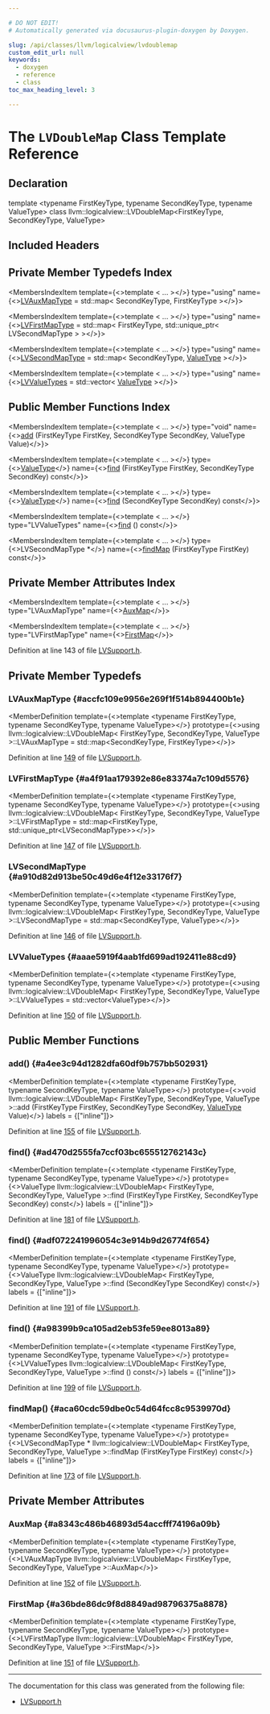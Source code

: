 ```yaml
---

# DO NOT EDIT!
# Automatically generated via docusaurus-plugin-doxygen by Doxygen.

slug: /api/classes/llvm/logicalview/lvdoublemap
custom_edit_url: null
keywords:
  - doxygen
  - reference
  - class
toc_max_heading_level: 3

---
```





# The `LVDoubleMap` Class Template Reference

<DoxygenPage pluginConfig={pluginConfig}>



## Declaration

<CodeBlock>template &lt;typename FirstKeyType, typename SecondKeyType, typename ValueType&gt;
class llvm::logicalview::LVDoubleMap&lt;FirstKeyType, SecondKeyType, ValueType&gt;</CodeBlock>

## Included Headers

<IncludesList>
<IncludesListItem
  filePath="llvm/DebugInfo/LogicalView/Core/LVSupport.h"
  permalink="/docs/api/files/include/include/llvm/include/llvm/debuginfo/include/llvm/debuginfo/logicalview/include/llvm/debuginfo/logicalview/core/lvsupport-h"
  isLocal="true" />
</IncludesList>

## Private Member Typedefs Index

<MembersIndex>

<MembersIndexItem
  template={<>template &lt; ... &gt;</>}
  type="using"
  name={<><a href="#accfc109e9956e269f1f514b894400b1e">LVAuxMapType</a> = std::map&lt; SecondKeyType, FirstKeyType &gt;</>}>
</MembersIndexItem>

<MembersIndexItem
  template={<>template &lt; ... &gt;</>}
  type="using"
  name={<><a href="#a4f91aa179392e86e83374a7c109d5576">LVFirstMapType</a> = std::map&lt; FirstKeyType, std::unique&#95;ptr&lt; LVSecondMapType &gt; &gt;</>}>
</MembersIndexItem>

<MembersIndexItem
  template={<>template &lt; ... &gt;</>}
  type="using"
  name={<><a href="#a910d82d913be50c49d6e4f12e33176f7">LVSecondMapType</a> = std::map&lt; SecondKeyType, <a href="/docs/api/namespaces/llvm/#ad18871060ac1b051c7322cc6ad71e11c">ValueType</a> &gt;</>}>
</MembersIndexItem>

<MembersIndexItem
  template={<>template &lt; ... &gt;</>}
  type="using"
  name={<><a href="#aaae5919f4aab1fd699ad192411e88cd9">LVValueTypes</a> = std::vector&lt; <a href="/docs/api/namespaces/llvm/#ad18871060ac1b051c7322cc6ad71e11c">ValueType</a> &gt;</>}>
</MembersIndexItem>

</MembersIndex>

## Public Member Functions Index

<MembersIndex>

<MembersIndexItem
  template={<>template &lt; ... &gt;</>}
  type="void"
  name={<><a href="#a4ee3c94d1282dfa60df9b757bb502931">add</a> (FirstKeyType FirstKey, SecondKeyType SecondKey, ValueType Value)</>}>
</MembersIndexItem>

<MembersIndexItem
  template={<>template &lt; ... &gt;</>}
  type={<><a href="/docs/api/namespaces/llvm/#ad18871060ac1b051c7322cc6ad71e11c">ValueType</a></>}
  name={<><a href="#ad470d2555fa7ccf03bc655512762143c">find</a> (FirstKeyType FirstKey, SecondKeyType SecondKey) const</>}>
</MembersIndexItem>

<MembersIndexItem
  template={<>template &lt; ... &gt;</>}
  type={<><a href="/docs/api/namespaces/llvm/#ad18871060ac1b051c7322cc6ad71e11c">ValueType</a></>}
  name={<><a href="#adf072241996054c3e914b9d26774f654">find</a> (SecondKeyType SecondKey) const</>}>
</MembersIndexItem>

<MembersIndexItem
  template={<>template &lt; ... &gt;</>}
  type="LVValueTypes"
  name={<><a href="#a98399b9ca105ad2eb53fe59ee8013a89">find</a> () const</>}>
</MembersIndexItem>

<MembersIndexItem
  template={<>template &lt; ... &gt;</>}
  type={<>LVSecondMapType &#42;</>}
  name={<><a href="#aca60cdc59dbe0c54d64fcc8c9539970d">findMap</a> (FirstKeyType FirstKey) const</>}>
</MembersIndexItem>

</MembersIndex>

## Private Member Attributes Index

<MembersIndex>

<MembersIndexItem
  template={<>template &lt; ... &gt;</>}
  type="LVAuxMapType"
  name={<><a href="#a8343c486b46893d54accfff74196a09b">AuxMap</a></>}>
</MembersIndexItem>

<MembersIndexItem
  template={<>template &lt; ... &gt;</>}
  type="LVFirstMapType"
  name={<><a href="#a36bde86dc9f8d8849ad98796375a8878">FirstMap</a></>}>
</MembersIndexItem>

</MembersIndex>


Definition at line 143 of file <a href="/docs/api/files/include/include/llvm/include/llvm/debuginfo/include/llvm/debuginfo/logicalview/include/llvm/debuginfo/logicalview/core/lvsupport-h">LVSupport.h</a>.

<SectionDefinition>

## Private Member Typedefs

### LVAuxMapType {#accfc109e9956e269f1f514b894400b1e}

<MemberDefinition
  template={<>template &lt;typename FirstKeyType, typename SecondKeyType, typename ValueType&gt;</>}
  prototype={<>using llvm::logicalview::LVDoubleMap&lt; FirstKeyType, SecondKeyType, ValueType &gt;::LVAuxMapType =  std::map&lt;SecondKeyType, FirstKeyType&gt;</>}>

Definition at line <a href="/docs/api/files/include/include/llvm/include/llvm/debuginfo/include/llvm/debuginfo/logicalview/include/llvm/debuginfo/logicalview/core/lvsupport-h/#l00149">149</a> of file <a href="/docs/api/files/include/include/llvm/include/llvm/debuginfo/include/llvm/debuginfo/logicalview/include/llvm/debuginfo/logicalview/core/lvsupport-h">LVSupport.h</a>.
</MemberDefinition>

### LVFirstMapType {#a4f91aa179392e86e83374a7c109d5576}

<MemberDefinition
  template={<>template &lt;typename FirstKeyType, typename SecondKeyType, typename ValueType&gt;</>}
  prototype={<>using llvm::logicalview::LVDoubleMap&lt; FirstKeyType, SecondKeyType, ValueType &gt;::LVFirstMapType = 
      std::map&lt;FirstKeyType, std::unique&#95;ptr&lt;LVSecondMapType&gt;&gt;</>}>

Definition at line <a href="/docs/api/files/include/include/llvm/include/llvm/debuginfo/include/llvm/debuginfo/logicalview/include/llvm/debuginfo/logicalview/core/lvsupport-h/#l00147">147</a> of file <a href="/docs/api/files/include/include/llvm/include/llvm/debuginfo/include/llvm/debuginfo/logicalview/include/llvm/debuginfo/logicalview/core/lvsupport-h">LVSupport.h</a>.
</MemberDefinition>

### LVSecondMapType {#a910d82d913be50c49d6e4f12e33176f7}

<MemberDefinition
  template={<>template &lt;typename FirstKeyType, typename SecondKeyType, typename ValueType&gt;</>}
  prototype={<>using llvm::logicalview::LVDoubleMap&lt; FirstKeyType, SecondKeyType, ValueType &gt;::LVSecondMapType =  std::map&lt;SecondKeyType, ValueType&gt;</>}>

Definition at line <a href="/docs/api/files/include/include/llvm/include/llvm/debuginfo/include/llvm/debuginfo/logicalview/include/llvm/debuginfo/logicalview/core/lvsupport-h/#l00146">146</a> of file <a href="/docs/api/files/include/include/llvm/include/llvm/debuginfo/include/llvm/debuginfo/logicalview/include/llvm/debuginfo/logicalview/core/lvsupport-h">LVSupport.h</a>.
</MemberDefinition>

### LVValueTypes {#aaae5919f4aab1fd699ad192411e88cd9}

<MemberDefinition
  template={<>template &lt;typename FirstKeyType, typename SecondKeyType, typename ValueType&gt;</>}
  prototype={<>using llvm::logicalview::LVDoubleMap&lt; FirstKeyType, SecondKeyType, ValueType &gt;::LVValueTypes =  std::vector&lt;ValueType&gt;</>}>

Definition at line <a href="/docs/api/files/include/include/llvm/include/llvm/debuginfo/include/llvm/debuginfo/logicalview/include/llvm/debuginfo/logicalview/core/lvsupport-h/#l00150">150</a> of file <a href="/docs/api/files/include/include/llvm/include/llvm/debuginfo/include/llvm/debuginfo/logicalview/include/llvm/debuginfo/logicalview/core/lvsupport-h">LVSupport.h</a>.
</MemberDefinition>

</SectionDefinition>

<SectionDefinition>

## Public Member Functions

### add() {#a4ee3c94d1282dfa60df9b757bb502931}

<MemberDefinition
  template={<>template &lt;typename FirstKeyType, typename SecondKeyType, typename ValueType&gt;</>}
  prototype={<>void llvm::logicalview::LVDoubleMap&lt; FirstKeyType, SecondKeyType, ValueType &gt;::add (FirstKeyType FirstKey, SecondKeyType SecondKey, <a href="/docs/api/namespaces/llvm/#ad18871060ac1b051c7322cc6ad71e11c">ValueType</a> Value)</>}
  labels = {["inline"]}>

Definition at line <a href="/docs/api/files/include/include/llvm/include/llvm/debuginfo/include/llvm/debuginfo/logicalview/include/llvm/debuginfo/logicalview/core/lvsupport-h/#l00155">155</a> of file <a href="/docs/api/files/include/include/llvm/include/llvm/debuginfo/include/llvm/debuginfo/logicalview/include/llvm/debuginfo/logicalview/core/lvsupport-h">LVSupport.h</a>.
</MemberDefinition>

### find() {#ad470d2555fa7ccf03bc655512762143c}

<MemberDefinition
  template={<>template &lt;typename FirstKeyType, typename SecondKeyType, typename ValueType&gt;</>}
  prototype={<>ValueType llvm::logicalview::LVDoubleMap&lt; FirstKeyType, SecondKeyType, ValueType &gt;::find (FirstKeyType FirstKey, SecondKeyType SecondKey) const</>}
  labels = {["inline"]}>

Definition at line <a href="/docs/api/files/include/include/llvm/include/llvm/debuginfo/include/llvm/debuginfo/logicalview/include/llvm/debuginfo/logicalview/core/lvsupport-h/#l00181">181</a> of file <a href="/docs/api/files/include/include/llvm/include/llvm/debuginfo/include/llvm/debuginfo/logicalview/include/llvm/debuginfo/logicalview/core/lvsupport-h">LVSupport.h</a>.
</MemberDefinition>

### find() {#adf072241996054c3e914b9d26774f654}

<MemberDefinition
  template={<>template &lt;typename FirstKeyType, typename SecondKeyType, typename ValueType&gt;</>}
  prototype={<>ValueType llvm::logicalview::LVDoubleMap&lt; FirstKeyType, SecondKeyType, ValueType &gt;::find (SecondKeyType SecondKey) const</>}
  labels = {["inline"]}>

Definition at line <a href="/docs/api/files/include/include/llvm/include/llvm/debuginfo/include/llvm/debuginfo/logicalview/include/llvm/debuginfo/logicalview/core/lvsupport-h/#l00191">191</a> of file <a href="/docs/api/files/include/include/llvm/include/llvm/debuginfo/include/llvm/debuginfo/logicalview/include/llvm/debuginfo/logicalview/core/lvsupport-h">LVSupport.h</a>.
</MemberDefinition>

### find() {#a98399b9ca105ad2eb53fe59ee8013a89}

<MemberDefinition
  template={<>template &lt;typename FirstKeyType, typename SecondKeyType, typename ValueType&gt;</>}
  prototype={<>LVValueTypes llvm::logicalview::LVDoubleMap&lt; FirstKeyType, SecondKeyType, ValueType &gt;::find () const</>}
  labels = {["inline"]}>

Definition at line <a href="/docs/api/files/include/include/llvm/include/llvm/debuginfo/include/llvm/debuginfo/logicalview/include/llvm/debuginfo/logicalview/core/lvsupport-h/#l00199">199</a> of file <a href="/docs/api/files/include/include/llvm/include/llvm/debuginfo/include/llvm/debuginfo/logicalview/include/llvm/debuginfo/logicalview/core/lvsupport-h">LVSupport.h</a>.
</MemberDefinition>

### findMap() {#aca60cdc59dbe0c54d64fcc8c9539970d}

<MemberDefinition
  template={<>template &lt;typename FirstKeyType, typename SecondKeyType, typename ValueType&gt;</>}
  prototype={<>LVSecondMapType &#42; llvm::logicalview::LVDoubleMap&lt; FirstKeyType, SecondKeyType, ValueType &gt;::findMap (FirstKeyType FirstKey) const</>}
  labels = {["inline"]}>

Definition at line <a href="/docs/api/files/include/include/llvm/include/llvm/debuginfo/include/llvm/debuginfo/logicalview/include/llvm/debuginfo/logicalview/core/lvsupport-h/#l00173">173</a> of file <a href="/docs/api/files/include/include/llvm/include/llvm/debuginfo/include/llvm/debuginfo/logicalview/include/llvm/debuginfo/logicalview/core/lvsupport-h">LVSupport.h</a>.
</MemberDefinition>

</SectionDefinition>

<SectionDefinition>

## Private Member Attributes

### AuxMap {#a8343c486b46893d54accfff74196a09b}

<MemberDefinition
  template={<>template &lt;typename FirstKeyType, typename SecondKeyType, typename ValueType&gt;</>}
  prototype={<>LVAuxMapType llvm::logicalview::LVDoubleMap&lt; FirstKeyType, SecondKeyType, ValueType &gt;::AuxMap</>}>

Definition at line <a href="/docs/api/files/include/include/llvm/include/llvm/debuginfo/include/llvm/debuginfo/logicalview/include/llvm/debuginfo/logicalview/core/lvsupport-h/#l00152">152</a> of file <a href="/docs/api/files/include/include/llvm/include/llvm/debuginfo/include/llvm/debuginfo/logicalview/include/llvm/debuginfo/logicalview/core/lvsupport-h">LVSupport.h</a>.
</MemberDefinition>

### FirstMap {#a36bde86dc9f8d8849ad98796375a8878}

<MemberDefinition
  template={<>template &lt;typename FirstKeyType, typename SecondKeyType, typename ValueType&gt;</>}
  prototype={<>LVFirstMapType llvm::logicalview::LVDoubleMap&lt; FirstKeyType, SecondKeyType, ValueType &gt;::FirstMap</>}>

Definition at line <a href="/docs/api/files/include/include/llvm/include/llvm/debuginfo/include/llvm/debuginfo/logicalview/include/llvm/debuginfo/logicalview/core/lvsupport-h/#l00151">151</a> of file <a href="/docs/api/files/include/include/llvm/include/llvm/debuginfo/include/llvm/debuginfo/logicalview/include/llvm/debuginfo/logicalview/core/lvsupport-h">LVSupport.h</a>.
</MemberDefinition>

</SectionDefinition>

<hr/>

The documentation for this class was generated from the following file:

<ul>
<li><a href="/docs/api/files/include/include/llvm/include/llvm/debuginfo/include/llvm/debuginfo/logicalview/include/llvm/debuginfo/logicalview/core/lvsupport-h">LVSupport.h</a></li>
</ul>

</DoxygenPage>
